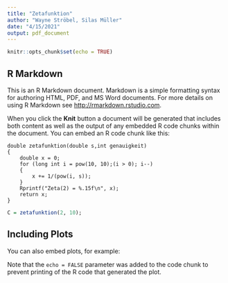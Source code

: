 ```yaml
---
title: "Zetafunktion"
author: "Wayne Ströbel, Silas Müller"
date: "4/15/2021"
output: pdf_document
---
```

```r
knitr::opts_chunk$set(echo = TRUE)
```

## R Markdown

This is an R Markdown document. Markdown is a simple formatting syntax for authoring HTML, PDF, and MS Word documents. For more details on using R Markdown see <http://rmarkdown.rstudio.com>.

When you click the **Knit** button a document will be generated that includes both content as well as the output of any embedded R code chunks within the document. You can embed an R code chunk like this:

```Rcpp
double zetafunktion(double s,int genauigkeit)
{
    double x = 0;
    for (long int i = pow(10, 10);(i > 0); i--)
    {
        x += 1/(pow(i, s));
    }
    Rprintf("Zeta(2) = %.15f\n", x);
    return x;
}
```

```r
C = zetafunktion(2, 10);
```
## Including Plots

You can also embed plots, for example:


Note that the `echo = FALSE` parameter was added to the code chunk to prevent printing of the R code that generated the plot.
